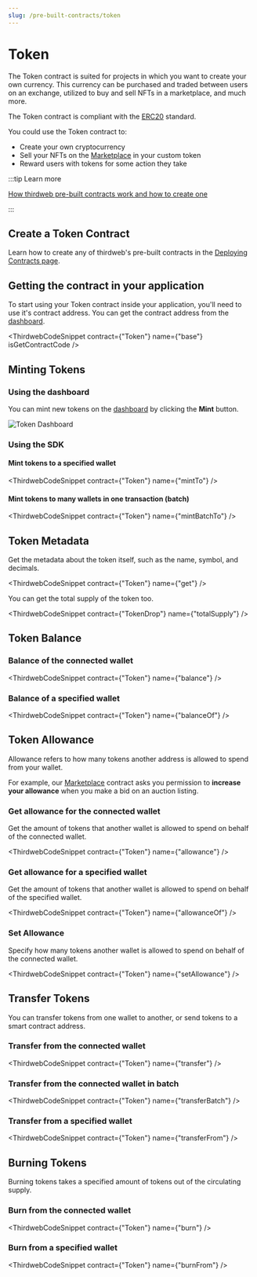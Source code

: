 ```yaml
---
slug: /pre-built-contracts/token
---
```



# Token

The Token contract is suited for projects in which you want to create your own currency. This currency can be purchased and traded between users on an exchange, utilized to buy and sell NFTs in a marketplace, and much more.

The Token contract is compliant with the [ERC20](https://eips.ethereum.org/EIPS/eip-20) standard.

You could use the Token contract to:

- Create your own cryptocurrency
- Sell your NFTs on the [Marketplace](/pre-built-contracts/marketplace) in your custom token
- Reward users with tokens for some action they take

:::tip Learn more

[How thirdweb pre-built contracts work and how to create one](/pre-built-contracts)

:::

## Create a Token Contract

Learn how to create any of thirdweb's pre-built contracts in the [Deploying Contracts page](/getting-started/deploying-contracts).

## Getting the contract in your application

To start using your Token contract inside your application, you'll need to use it's contract address. You can get the contract address from the [dashboard](https://thirdweb.com/dashboard).

<ThirdwebCodeSnippet contract={"Token"} name={"base"} isGetContractCode />

## Minting Tokens

### Using the dashboard

You can mint new tokens on the [dashboard](https://thirdweb.com/dashboard) by clicking the **Mint** button.

![Token Dashboard](./assets/token-dashboard.png)

### Using the SDK

#### Mint tokens to a specified wallet

<ThirdwebCodeSnippet contract={"Token"} name={"mintTo"} />

#### Mint tokens to many wallets in one transaction (batch)

<ThirdwebCodeSnippet contract={"Token"} name={"mintBatchTo"} />

## Token Metadata

Get the metadata about the token itself, such as the name, symbol, and decimals.

<ThirdwebCodeSnippet contract={"Token"} name={"get"} />

You can get the total supply of the token too.

<ThirdwebCodeSnippet contract={"TokenDrop"} name={"totalSupply"} />

## Token Balance

### Balance of the connected wallet

<ThirdwebCodeSnippet contract={"Token"} name={"balance"} />

### Balance of a specified wallet

<ThirdwebCodeSnippet contract={"Token"} name={"balanceOf"} />

## Token Allowance

Allowance refers to how many tokens another address is allowed to spend from your wallet.

For example, our [Marketplace](/pre-built-contracts/marketplace) contract asks you permission to **increase your allowance** when you make a bid on an auction listing.

### Get allowance for the connected wallet

Get the amount of tokens that another wallet is allowed to spend on behalf of the connected wallet.

<ThirdwebCodeSnippet contract={"Token"} name={"allowance"} />

### Get allowance for a specified wallet

Get the amount of tokens that another wallet is allowed to spend on behalf of the specified wallet.

<ThirdwebCodeSnippet contract={"Token"} name={"allowanceOf"} />

### Set Allowance

Specify how many tokens another wallet is allowed to spend on behalf of the connected wallet.

<ThirdwebCodeSnippet contract={"Token"} name={"setAllowance"} />

## Transfer Tokens

You can transfer tokens from one wallet to another, or send tokens to a smart contract address.

### Transfer from the connected wallet

<ThirdwebCodeSnippet contract={"Token"} name={"transfer"} />

### Transfer from the connected wallet in batch

<ThirdwebCodeSnippet contract={"Token"} name={"transferBatch"} />

### Transfer from a specified wallet

<ThirdwebCodeSnippet contract={"Token"} name={"transferFrom"} />

## Burning Tokens

Burning tokens takes a specified amount of tokens out of the circulating supply.

### Burn from the connected wallet

<ThirdwebCodeSnippet contract={"Token"} name={"burn"} />

### Burn from a specified wallet

<ThirdwebCodeSnippet contract={"Token"} name={"burnFrom"} />
